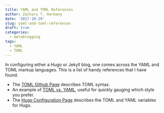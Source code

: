 ```yaml
---
title: YAML and TOML References
author: Zachary T. Harmany
date: '2017-10-29'
slug: yaml-and-toml-references
draft: true
categories:
  - metablogging
tags:
  - YAML
  - TOML
---
```


In configuring either a Hugo or Jekyll blog, one comes across the YAML and TOML markup languages. This is a list of handy references that I have found.

- The [TOML Github Page](https://github.com/toml-lang/toml) describes TOML syntax.
- An example of [TOML vs. YAML](https://gist.github.com/cdsousa/9c98897595177ed322b24643af4b68ce), useful for quickly gauging which style you prefer.
- The [Hugo Configuration Page](https://gohugo.io/getting-started/configuration/) describes the TOML and YAML variables for Hugo.


